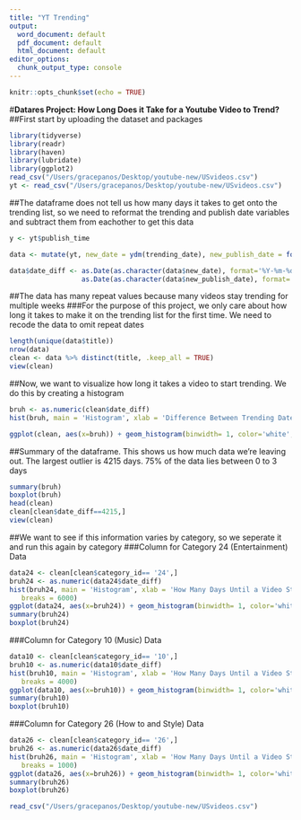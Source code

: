 ```yaml
---
title: "YT Trending"
output:
  word_document: default
  pdf_document: default
  html_document: default
editor_options:
  chunk_output_type: console
---
```


```r
knitr::opts_chunk$set(echo = TRUE)
```
#**Datares Project: How Long Does it Take for a Youtube Video to Trend?**
##First start by uploading the dataset and packages
```r
library(tidyverse)
library(readr)
library(haven)
library(lubridate)
library(ggplot2)
read_csv("/Users/gracepanos/Desktop/youtube-new/USvideos.csv")
yt <- read_csv("/Users/gracepanos/Desktop/youtube-new/USvideos.csv")
```
##The dataframe does not tell us how many days it takes to get onto the trending list, so we need to reformat the trending and publish date variables and subtract them from eachother to get this data
```r
y <- yt$publish_time

data <- mutate(yt, new_date = ydm(trending_date), new_publish_date = format(as.POSIXct(y,format='%Y-%m-%d T %H:%M:%S Z'),format='%Y-%m-%d'))

data$date_diff <- as.Date(as.character(data$new_date), format='%Y-%m-%d')-
                  as.Date(as.character(data$new_publish_date), format='%Y-%m-%d')
```
##The data has many repeat values because many videos stay trending for multiple weeks
###For the purpose of this project, we only care about how long it takes to make it on the trending list for the first time. We need to recode the data to omit repeat dates
```r
length(unique(data$title))
nrow(data)
clean <- data %>% distinct(title, .keep_all = TRUE)
view(clean)
```
##Now, we want to visualize how long it takes a video to start trending. We do this by creating a histogram
```r
bruh <- as.numeric(clean$date_diff)
hist(bruh, main = 'Histogram', xlab = 'Difference Between Trending Date minus Post Date',col = 'coral',border = 'cornsilk', xlim = c(0,18),breaks = 6000)

ggplot(clean, aes(x=bruh)) + geom_histogram(binwidth= 1, color='white', aes(fill=..count..)) + labs(title = 'How Many Days Until a Video Starts Trending?', x='Days', y='Frequency') + xlim(0,10) + scale_fill_gradient('count', low='coral', high='darkgoldenrod1')
```
##Summary of the dataframe. This shows us how much data we're leaving out. The largest outlier is 4215 days. 75% of the data lies between 0 to 3 days
```r
summary(bruh)
boxplot(bruh)
head(clean)
clean[clean$date_diff==4215,]
view(clean)
```
##We want to see if this information varies by category, so we seperate it and run this again by category
###Column for Category 24 (Entertainment) Data
```r
data24 <- clean[clean$category_id== '24',]
bruh24 <- as.numeric(data24$date_diff)
hist(bruh24, main = 'Histogram', xlab = 'How Many Days Until a Video Starts Trending? (Entertainment)',col = 'blueviolet',border = 'white', xlim = c(0,10),
   breaks = 6000)
ggplot(data24, aes(x=bruh24)) + geom_histogram(binwidth= 1, color='white', aes(fill=..count..)) + labs(title = 'Entertainment: How Many Days Until a Video Starts Trending?', x='Days', y='Frequency') + xlim(0,10) + scale_fill_gradient('count', low='deepskyblue', high='cornflowerblue')
summary(bruh24)
boxplot(bruh24)
```
###Column for Category 10 (Music) Data
```r
data10 <- clean[clean$category_id== '10',]
bruh10 <- as.numeric(data10$date_diff)
hist(bruh10, main = 'Histogram', xlab = 'How Many Days Until a Video Starts Trending?(Music)',col = 'darkorange',border = 'white', xlim = c(0,10),
   breaks = 4000)
ggplot(data10, aes(x=bruh10)) + geom_histogram(binwidth= 1, color='white', aes(fill=..count..)) + labs(title = 'Music: How Many Days Until a Video Starts Trending?', x='Days', y='Frequency') + xlim(0,10) + scale_fill_gradient('count', low='deepskyblue', high='cornflowerblue')
summary(bruh10)
boxplot(bruh10)
```
###Column for Category 26 (How to and Style) Data
```r
data26 <- clean[clean$category_id== '26',]
bruh26 <- as.numeric(data26$date_diff)
hist(bruh26, main = 'Histogram', xlab = 'How Many Days Until a Video Starts Trending?(How to and Style)',col = 'deepskyblue',border = 'white', xlim = c(0,10),
   breaks = 1000)
ggplot(data26, aes(x=bruh26)) + geom_histogram(binwidth= 1, color='white', aes(fill=..count..)) + labs(title = 'How to and Style: How Many Days Until a Video Starts Trending?', x='Days', y='Frequency') + xlim(0,10) + scale_fill_gradient('count', low='deepskyblue', high='cornflowerblue')
summary(bruh26)
boxplot(bruh26)
```

```r
read_csv("/Users/gracepanos/Desktop/youtube-new/USvideos.csv")
 ```